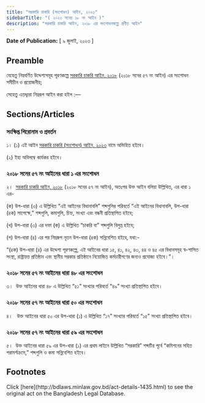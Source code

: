 ```yaml
---
title: "সরকারি চাকরি (সংশোধন) আইন, ২০২৩"
sidebarTitle: "( ২০২৩ সনের ১৮ নং আইন )"
description: "সরকারি চাকরি আইন, ২০১৮ এর সংশোধনকল্পে প্রণীত আইন"
---
```


**Date of Publication:** [ ৯ জুলাই, ২০২৩ ]

## Preamble

যেহেতু নিম্নবর্ণিত উদ্দেশ্যসমূহ পূরণকল্পে [সরকারি চাকরি আইন, ২০১৮](/act-1271.html "সরকারি চাকরি আইন, ২০১৮") (২০১৮ সনের ৫৭ নং আইন) এর সংশোধন সমীচীন ও প্রয়োজনীয়;

সেহেতু এতদ্দ্বারা নিম্নরূপ আইন করা হইল :—

## Sections/Articles

### সংক্ষিপ্ত শিরোনাম ও প্রবর্তন

১। (১) এই আইন [সরকারি চাকরি (সংশোধন) আইন, ২০২৩](/act-1435.html "সরকারি চাকরি (সংশোধন) আইন, ২০২৩") নামে অভিহিত হইবে।

(২) ইহা অবিলম্বে কার্যকর হইবে।

### ২০১৮ সনের ৫৭ নং আইনের ধারা ১ এর সংশোধন

২।  [সরকারি চাকরি আইন, ২০১৮](/act-1271.html "সরকারি চাকরি আইন, ২০১৮") (২০১৮ সনের ৫৭ নং আইন), অতঃপর উক্ত আইন বলিয়া উল্লিখিত, এর ধারা ১ এর-

(ক) উপ-ধারা (৩) এ উল্লিখিত “এই আইনের বিধানাবলি” শব্দগুলির পরিবর্তে “এই আইনের বিধানাবলি, উপ-ধারা (৪ক) সাপেক্ষে,” শব্দগুলি, কমাগুলি, চিহ্ন, সংখ্যা এবং বন্ধনী প্রতিস্থাপিত হইবে;

(খ) উপ-ধারা (৩) এর দফা (ক) এ উল্লিখিত “চাকরি বা” শব্দগুলি বিলুপ্ত হইবে;

(গ) উপ-ধারা (৪) এর পর নিম্নরুপ নূতন উপ-ধারা (৪ক) সন্নিবেশিত হইবে, যথা:-

“(৪ক) উপ-ধারা (৪) এর উদ্দেশ্য পূরণকল্পে, এই আইনের ধারা ১৫, ৪১, ৪২, ৪৩, ৪৪ ও ৪৫ এর বিধানসমূহ স্ব-শাসিত সংস্থা, রাষ্ট্রায়ত্ত প্রতিষ্ঠান এবং স্থানীয় সরকার প্রতিষ্ঠানে নিয়োজিত কর্মচারীগণের জন্যও প্রযোজ্য হইবে।”।

### ২০১৮ সনের ৫৭ নং আইনের ধারা ৪৮ এর সংশোধন

৩।  উক্ত আইনের ধারা ৪৮ এ উল্লিখিত “৫১” সংখ্যার পরিবর্তে “৪৯” সংখ্যা প্রতিস্থাপিত হইবে।

### ২০১৮ সনের ৫৭ নং আইনের ধারা ৫০ এর সংশোধন

৪।   উক্ত আইনের ধারা ৫০ এর উপ-ধারা (১) এ উল্লিখিত “১৭” সংখ্যার পরিবর্তে “১৫” সংখ্যা প্রতিস্থাপিত হইবে।

### ২০১৮ সনের ৫৭ নং আইনের ধারা ৫৯ এর সংশোধন

৫।  উক্ত আইনের ধারা ৫৯ এর উপ-ধারা (১) এর প্রথম লাইনে উল্লিখিত “সরকারি” শব্দটির পূর্বে “কমিশনের সহিত পরামর্শক্রমে,” শব্দগুলি ও কমা সন্নিবেশিত হইবে।

## Footnotes

<Note>
  Click [here](http://bdlaws.minlaw.gov.bd/act-details-1435.html) to see the original act on the Bangladesh Legal Database.
</Note>
